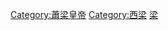 {{Catnav|頁面分類|...|魏晉南北朝|南北朝|南北朝人|南北朝皇帝|蕭梁皇帝}}
{{Catnav|頁面分類|...|中国朝代|各朝代中国人|南北朝人|南北朝皇帝|蕭梁皇帝}}

[[Category:蕭梁皇帝|Category:蕭梁皇帝]]
[[Category:西梁|Category:西梁]]
[[Category:兰陵萧氏|梁]]